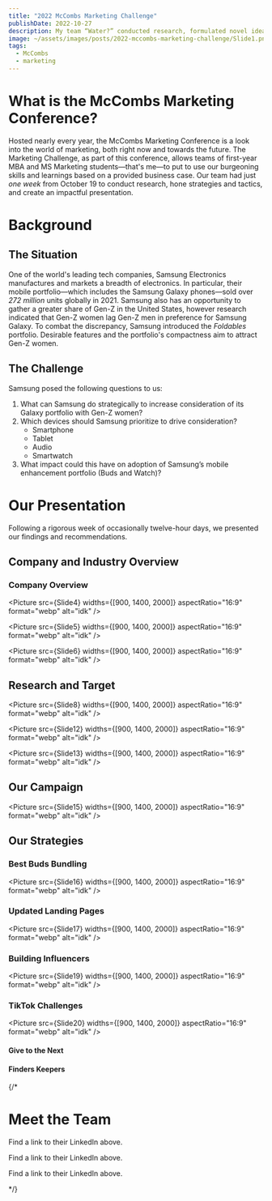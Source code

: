 ```yaml
---
title: "2022 McCombs Marketing Challenge"
publishDate: 2022-10-27
description: My team “Water?” conducted research, formulated novel ideas and marketing campaigns, and presented our solutions at the 2022 McCombs Marketing Challenge, earning a spot in the top four as finalists.
image: ~/assets/images/posts/2022-mccombs-marketing-challenge/Slide1.png
tags:
  - McCombs
  - marketing
---
```





# What is the McCombs Marketing Conference?

Hosted nearly every year, the McCombs Marketing Conference is a look into the world of marketing, both right now and towards the future. The Marketing Challenge, as part of this conference, allows teams of first-year MBA and MS Marketing students—that's me—to put to use our burgeoning skills and learnings based on a provided business case. Our team had just *one week* from October 19 to conduct research, hone strategies and tactics, and create an impactful presentation.

# Background

## The Situation

One of the world's leading tech companies, Samsung Electronics manufactures and markets a breadth of electronics. In particular, their mobile portfolio—which includes the Samsung Galaxy phones—sold over *272 million* units globally in 2021. Samsung also has an opportunity to gather a greater share of Gen-Z in the United States, however research indicated that Gen-Z women lag Gen-Z men in preference for Samsung Galaxy. To combat the discrepancy, Samsung introduced the *Foldables* portfolio. Desirable features and the portfolio's compactness aim to attract Gen-Z women.

## The Challenge

Samsung posed the following questions to us:

1. What can Samsung do strategically to increase consideration of its Galaxy portfolio with Gen-Z women?
2. Which devices should Samsung prioritize to drive consideration?
    - Smartphone
    - Tablet
    - Audio
    - Smartwatch
3. What impact could this have on adoption of Samsung’s mobile enhancement portfolio (Buds and Watch)?

# Our Presentation

Following a rigorous week of occasionally twelve-hour days, we presented our findings and recommendations.

## Company and Industry Overview

### Company Overview

<Picture src={Slide4}
         widths={[900, 1400, 2000]}
         aspectRatio="16:9"
         format="webp"
         alt="idk"
/>

<Picture src={Slide5}
         widths={[900, 1400, 2000]}
         aspectRatio="16:9"
         format="webp"
         alt="idk"
/>

<Picture src={Slide6}
           widths={[900, 1400, 2000]}
           aspectRatio="16:9"
           format="webp"
           alt="idk"
/>

## Research and Target
<Picture src={Slide8}
         widths={[900, 1400, 2000]}
         aspectRatio="16:9"
         format="webp"
         alt="idk"
/>

<Picture src={Slide12}
         widths={[900, 1400, 2000]}
         aspectRatio="16:9"
         format="webp"
         alt="idk"
/>

<Picture src={Slide13}
         widths={[900, 1400, 2000]}
         aspectRatio="16:9"
         format="webp"
         alt="idk"
/>

## Our Campaign
<Picture src={Slide15}
         widths={[900, 1400, 2000]}
         aspectRatio="16:9"
         format="webp"
         alt="idk"
/>

## Our Strategies

### Best Buds Bundling
<Picture src={Slide16}
         widths={[900, 1400, 2000]}
         aspectRatio="16:9"
         format="webp"
         alt="idk"
/>


### Updated Landing Pages
<Picture src={Slide17}
         widths={[900, 1400, 2000]}
         aspectRatio="16:9"
         format="webp"
         alt="idk"
/>


### Building Influencers
<Picture src={Slide19}
         widths={[900, 1400, 2000]}
         aspectRatio="16:9"
         format="webp"
         alt="idk"
/>

### TikTok Challenges
<Picture src={Slide20}
         widths={[900, 1400, 2000]}
         aspectRatio="16:9"
         format="webp"
         alt="idk"
/>


#### Give to the Next


#### Finders Keepers

{/*

# Meet the Team

<!--<h3 className="flex items-center">Abby Nichols<a href="#"><Icon name="simple-icons:linkedin" class="w-7 h-7 ml-4"/></a></h3>-->

Find a link to their LinkedIn above.


<!--<h3 className="flex items-center">Michael Opiela<a href="#"><Icon name="simple-icons:linkedin" class="w-7 h-7 ml-4"/></a></h3>-->

Find a link to their LinkedIn above.


<!--<h3 className="flex items-center">Erika Campoverde<a href="#"><Icon name="simple-icons:linkedin" class="w-7 h-7 ml-4"/></a></h3>-->

Find a link to their LinkedIn above.


*/}


